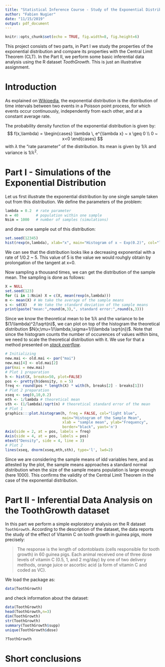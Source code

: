 ```yaml
---
title: "Statistical Inference Course - Study of the Exponential Distribution"
author: "Fabien Nugier"
date: "11/15/2019"
output: pdf_document
---
```


```r
knitr::opts_chunk$set(echo = TRUE, fig.width=8, fig.height=6)
```

This project consists of two parts, in Part I we study the properties of the exponential distribution and compare its properties with the Central Limit Theorem (CLT). In the Part II, we perform some basic inferential data analysis using the R dataset *ToothGrowth*. This is just an illustrative assignment.


# Introduction

As explained on [Wikipedia][1], the exponential distribution is the distribution of time intervals between two events in a Poisson point process, for which events occur continuously, independently from each other, and at a constant average rate.

The probability density function of the exponential distribution is given by:
$$ f(x,\lambda) = \begin{cases} \lambda \, e^{\lambda x} ~ x \geq 0 \\ 0 ~ x<0 \end{cases} $$
with $\lambda$ the "rate parameter" of the distribution. Its mean is given by $1/\lambda$ and variance is $1/\lambda^2$.


# Part I - Simulations of the Exponential Distribution

Let us first illustrate the exponential distribution by one single sample taken out from this distribution. We define the parameters of the problem:
```r
lambda = 0.2  # rate parameter
n = 40        # population within one sample
Nsim = 1000   # number of samples (simulations)
```
and draw one sample out of this distribution:
```r
set.seed(12345)
hist(rexp(n,lambda), xlab="x", main="Histogram of x ~ Exp(0.2)", col="light blue")
```

We can see that the distribution looks like a decreasing exponential with a rate of 1/0.2 ~ 5. This value of 5 is the value we would rouhgly obtain by prolongation of the tangent at x=0.

Now sampling a thousand times, we can get the distribution of the sample mean. The sampling is done as follows:
```r
X = NULL
set.seed(123)
for (i in 1:Nsim) X = c(X, mean(rexp(n,lambda)))
m <- mean(X) # We take the average of the sample means
s <- sd(X)   # We take the standard deviation of the sample means
print(paste("mean:",round(m,3),", standard error:",round(s,3)))
```

Since we know the theoretical mean to be $1/\lambda$ and the variance to be $(1/\lambda)^2/\sqrt(n)$, we can plot on top of the histogram the theoretical distribution $N(x;\mu=1/\lambda,\sigma=1/(\lambda \sqrt{n})$. Note that since the histogram counts the number of occurences of values within bins, we need to scale the theoretical distribution with it. We use for that a method presented on [*stack overflow*][2].

```r
# Initializing
new.mai <- old.mai <- par("mai")
new.mai[4] <- old.mai[2]
par(mai = new.mai)
# Plot 1 preparation
h <- hist(X, breaks=50, plot=FALSE)
pos <- pretty(h$density, n = 5)
freq <- round(pos * length(X) * with(h, breaks[2] - breaks[1]))
# Plot 2 preparation
xseq <- seq(0,10,0.2)
mth <- 1/lambda # theoretical mean
sth <- (1/lambda)/sqrt(n) # theoretical standard error of the mean
# Plot 1
graphics:::plot.histogram(h, freq = FALSE, col="light blue",
                          main="Histogram of the Sample Mean",
                          xlab = "sample mean", ylab="Frequency",
                          border="black", yaxt='n')
Axis(side = 2, at = pos, labels = freq)
Axis(side = 4, at = pos, labels = pos)
mtext("Density", side = 4, line = 3)
# Plot 2
lines(xseq, dnorm(xseq,mth,sth), type='l', lwd=2)
```

Since we are considering the sample means of idd variables here, and as attested by the plot, the sample means approaches a standard normal distribution when the size of the sample means population is large enough (here 1000). This confirms the validity of the Central Limit Theorem in the case of the exponential distribution.



# Part II - Inferential Data Analysis on the ToothGrowth dataset

In this part we perform a simple exploratory analysis on the R dataset `ToothGrowth`. According to the description of the dataset, the data reports the study of the effect of Vitamin C on tooth growth in guinea pigs, more precisely:

>The response is the length of odontoblasts (cells responsible for tooth growth) in 60 guinea pigs. Each animal received one of three dose levels of vitamin C (0.5, 1, and 2 mg/day) by one of two delivery methods, orange juice or ascorbic acid (a form of vitamin C and coded as VC).

We load the package as:
```r
data(ToothGrowth)
```
and check information about the dataset:
```r
data(ToothGrowth)
head(ToothGrowth,n=3)
dim(ToothGrowth)
str(ToothGrowth)
summary(ToothGrowth$supp)
unique(ToothGrowth$dose)
```

```r
?ToothGrowth
```

# Short conclusions







``` References:
```

[1]: https://en.wikipedia.org/wiki/Exponential_distribution
[2]: https://stackoverflow.com/questions/38557676/integrating-histogram-and-density-curve-with-one-axis-for-frequency-and-the-oth

